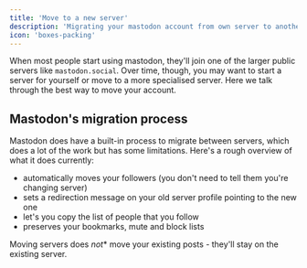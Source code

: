 ```yaml
---
title: 'Move to a new server'
description: 'Migrating your mastodon account from own server to another'
icon: 'boxes-packing'
---
```


When most people start using mastodon, they'll join one of the larger public servers like `mastodon.social`. Over time, though, you may want to start a server for yourself or move to a more specialised server. Here we talk through the best way to move your account.

## Mastodon's migration process

Mastodon does have a built-in process to migrate between servers, which does a lot of the work but has some limitations. Here's a rough overview of what it does currently:

* automatically moves your followers (you don't need to tell them you're changing server)
* sets a redirection message on your old server profile pointing to the new one
* let's you copy the list of people that you follow
* preserves your bookmarks, mute and block lists

<Info>Moving servers does *not** move your existing posts - they'll stay on the existing server.</Info>
